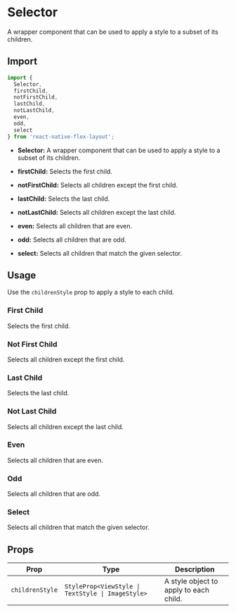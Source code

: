 
<Head>
  <title>Selector | React Native Flex Layout</title>
  <meta
    name="description"
    content="A wrapper component that can be used to apply a style to a subset of its children."
  />
</Head>

# Selector

A wrapper component that can be used to apply a style to a subset of its children.

## Import

```js
import {
  Selector,
  firstChild,
  notFirstChild,
  lastChild,
  notLastChild,
  even,
  odd,
  select
} from 'react-native-flex-layout';
```

- **Selector:** A wrapper component that can be used to apply a style to a subset of its children.


- **firstChild:** Selects the first child.
- **notFirstChild:** Selects all children except the first child.
- **lastChild:** Selects the last child.
- **notLastChild:** Selects all children except the last child.
- **even:** Selects all children that are even.
- **odd:** Selects all children that are odd.
- **select:** Selects all children that match the given selector.

## Usage

Use the `childrenStyle` prop to apply a style to each child.

### First Child

Selects the first child.

### Not First Child

Selects all children except the first child.

### Last Child

Selects the last child.

### Not Last Child

Selects all children except the last child.

### Even

Selects all children that are even.

### Odd

Selects all children that are odd.

### Select

Selects all children that match the given selector.

## Props

| Prop            | Type                                              | Description                            |
|-----------------|---------------------------------------------------|----------------------------------------|
| `childrenStyle` | `StyleProp<ViewStyle \| TextStyle \| ImageStyle>` | A style object to apply to each child. |
